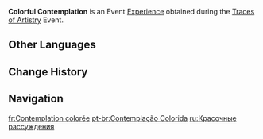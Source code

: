 {{Item Infobox
|id           = 000177
|image        = Item Colorful Contemplation.png
|type         = Experience
|group        = Event Items
|event        = Traces of Artistry
|quality      = 3
|effect       = Can be used to unlock all sorts of material rewards during the "Traces of Artistry" event.
|description  = Inspiration for graffiti that, following Dopey Dazzler's suggestion, you've gathered from various sightseeing spots across Natlan. When you calm your mind and focus on the act of observing things, you find that you are able to glean a more thorough understanding of their shapes and colors, which proves greatly beneficial when creating graffiti...
|source1      = Obtained by completing missions during the [[Traces of Artistry]] Event.
}}
'''Colorful Contemplation''' is an Event [[Experience]] obtained during the [[Traces of Artistry]] Event.

==Other Languages==
{{Other Languages
|en       = Colorful Contemplation
|zhs      = 形彩思绪
|zhs_rm   = 
|zht      = 形彩思緒
|zht_rm   = 
|zh_tl    = 
|ja       = 色彩アイデア
|ja_rm    = Shikisai Aidea
|ja_tl    = Colorful Idea
|ko       = 색채 영감
|ko_tl    = 
|es       = Reflexión materializada
|es_tl    = Materialized Reflection
|fr       = Contemplation colorée
|fr_tl    = Colorful Contemplation
|ru       = Красочные рассуждения
|ru_tl    = Colorful Reasonings
|th       = แนวคิดหลากสีสัน
|th_rm    = 
|th_tl    = 
|vi       = Tư Duy Sắc Màu
|vi_tl    = 
|de       = Farbenfroher Gedankenhauch
|de_tl    = Colorful Breath of Mind
|id       = Colorful Contemplation
|pt       = Contemplação Colorida
|pt_tl    = 
|tr       = Renkli Düşünce
|tr_tl    = 
|it       = Contemplazione variopinta
|it_tl    = 
}}

==Change History==
{{Change History|5.0}}

==Navigation==
{{EXP Navbox|EXP Types}}

[[fr:Contemplation colorée]]
[[pt-br:Contemplação Colorida]]
[[ru:Красочные рассуждения]]